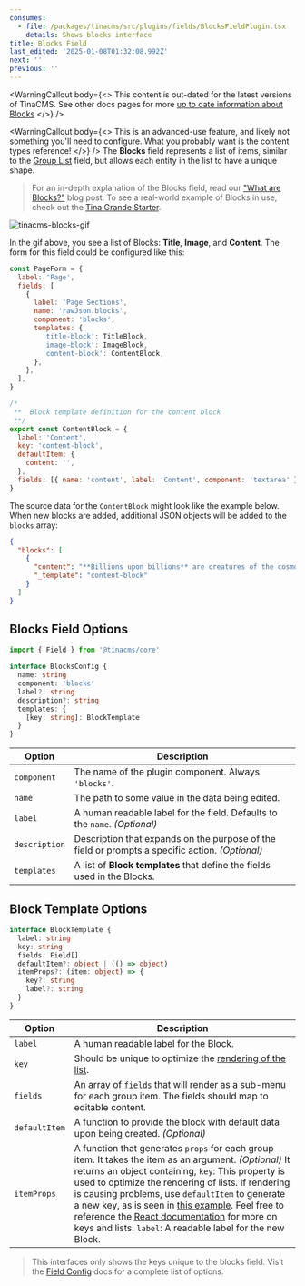 ```yaml
---
consumes:
  - file: /packages/tinacms/src/plugins/fields/BlocksFieldPlugin.tsx
    details: Shows blocks interface
title: Blocks Field
last_edited: '2025-01-08T01:32:08.992Z'
next: ''
previous: ''
---
```


<WarningCallout
  body={<>
    This content is out-dated for the latest versions of TinaCMS. See other docs pages for more [up to date information about Blocks](/docs/editing/blocks)
  </>}
/>

<WarningCallout
  body={<>
    This is an advanced-use feature, and likely not something you'll need to configure. What you probably want is the content types reference!
  </>}
/>
The **Blocks** field represents a list of items, similar to the [Group List](/docs/reference/toolkit/fields/group-list) field, but allows each entity in the list to have a unique shape.

> For an in-depth explanation of the Blocks field, read our ["What are Blocks?"](/blog/what-are-blocks/) blog post. To see a real-world example of Blocks in use, check out the [Tina Grande Starter](https://github.com/tinacms/tina-starter-grande).

![tinacms-blocks-gif](/gif/blocks.webp)

In the gif above, you see a list of Blocks: **Title**, **Image**, and **Content**. The form for this field could be configured like this:

```jsx
const PageForm = {
  label: 'Page',
  fields: [
    {
      label: 'Page Sections',
      name: 'rawJson.blocks',
      component: 'blocks',
      templates: {
        'title-block': TitleBlock,
        'image-block': ImageBlock,
        'content-block': ContentBlock,
      },
    },
  ],
}
```

```jsx
/*
 **  Block template definition for the content block
 **/
export const ContentBlock = {
  label: 'Content',
  key: 'content-block',
  defaultItem: {
    content: '',
  },
  fields: [{ name: 'content', label: 'Content', component: 'textarea' }],
}
```

The source data for the `ContentBlock` might look like the example below. When new blocks are added, additional JSON objects will be added to the `blocks` array:

```json
{
  "blocks": [
    {
      "content": "**Billions upon billions** are creatures of the cosmos Orion's sword cosmic fugue at the edge of forever science?",
      "_template": "content-block"
    }
  ]
}
```

## Blocks Field Options

```typescript
import { Field } from '@tinacms/core'

interface BlocksConfig {
  name: string
  component: 'blocks'
  label?: string
  description?: string
  templates: {
    [key: string]: BlockTemplate
  }
}
```

| Option        | Description                                                                                     |
| ------------- | ----------------------------------------------------------------------------------------------- |
| `component`   | The name of the plugin component. Always `'blocks'`.                                            |
| `name`        | The path to some value in the data being edited.                                                |
| `label`       | A human readable label for the field. Defaults to the `name`. *(Optional)*                      |
| `description` | Description that expands on the purpose of the field or prompts a specific action. *(Optional)* |
| `templates`   | A list of **Block templates** that define the fields used in the Blocks.                        |

## Block Template Options

```typescript
interface BlockTemplate {
  label: string
  key: string
  fields: Field[]
  defaultItem?: object | (() => object)
  itemProps?: (item: object) => {
    key?: string
    label?: string
  }
}
```

| Option        | Description                                                                                                                                                                                                                                                                                                                                                                                                                                                                                                                                                        |
| ------------- | ------------------------------------------------------------------------------------------------------------------------------------------------------------------------------------------------------------------------------------------------------------------------------------------------------------------------------------------------------------------------------------------------------------------------------------------------------------------------------------------------------------------------------------------------------------------ |
| `label`       | A human readable label for the Block.                                                                                                                                                                                                                                                                                                                                                                                                                                                                                                                              |
| `key`         | Should be unique to optimize the [rendering of the list](https://reactjs.org/docs/lists-and-keys.html).                                                                                                                                                                                                                                                                                                                                                                                                                                                            |
| `fields`      | An array of [`fields`](/docs/extending-tina/custom-field-components/#default-field-plugins) that will render as a sub-menu for each group item. The fields should map to editable content.                                                                                                                                                                                                                                                                                                                                                                         |
| `defaultItem` | A function to provide the block with default data upon being created. *(Optional)*                                                                                                                                                                                                                                                                                                                                                                                                                                                                                 |
| `itemProps`   | A function that generates `props` for each group item. It takes the item as an argument. *(Optional)*  It returns an object containing, `key`: This property is used to optimize the rendering of lists. If rendering is causing problems, use `defaultItem` to generate a new key, as is seen in [this example](http://tinacms.org/docs/reference/toolkit/fields/group-list#definition). Feel free to reference the [React documentation](https://reactjs.org/docs/lists-and-keys.html) for more on keys and lists.  `label`: A readable label for the new Block. |

> This interfaces only shows the keys unique to the blocks field. Visit the [Field Config](/docs/extending-tina/custom-field-components/#default-field-plugins "custom field component link") docs for a complete list of options.
